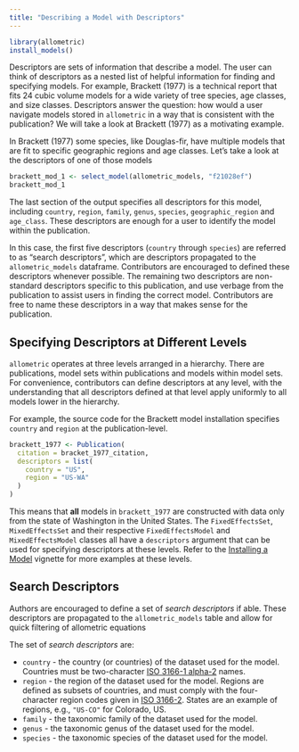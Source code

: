 ```yaml
---
title: "Describing a Model with Descriptors"
---
```


```r
library(allometric)
install_models()
```

Descriptors are sets of information that describe a model. The user can think 
of descriptors as a nested list of helpful information for finding and
specifying models. For example, Brackett (1977) is a technical report that 
fits 24 cubic volume models for a wide variety of tree species, age classes,
and size classes. Descriptors answer the question: how would a user navigate
models stored in `allometric` in a way that is consistent with the publication?
We will take a look at Brackett (1977) as a motivating example.

In Brackett (1977) some species, like Douglas-fir, have multiple models that
are fit to specific geographic regions and age classes. Let's take a look at
the descriptors of one of those models

```r
brackett_mod_1 <- select_model(allometric_models, "f21028ef")
brackett_mod_1
```

The last section of the output specifies all descriptors for this model, 
including `country`, `region`, `family`, `genus`, `species`, `geographic_region`
and `age_class`. These descriptors are enough for a user to identify the
model within the publication.

In this case, the first five descriptors (`country` through `species`) are 
referred to as "search descriptors", which are descriptors propagated to the
`allometric_models` dataframe. Contributors are encouraged to defined these 
descriptors whenever possible. The remaining two descriptors are non-standard
descriptors specific to this publication, and use verbage from the publication
to assist users in finding the correct model. Contributors are free to name
these descriptors in a way that makes sense for the publication.

## Specifying Descriptors at Different Levels

`allometric` operates at three levels arranged in a hierarchy. There are
publications, model sets within publications and models within model sets.
For convenience, contributors can define descriptors at any level, with the
understanding that all descriptors defined at that level apply uniformly to 
all models lower in the hierarchy.

For example, the source code for the Brackett model installation specifies 
`country` and `region` at the publication-level.

```r
brackett_1977 <- Publication(
  citation = bracket_1977_citation,
  descriptors = list(
    country = "US",
    region = "US-WA"
  )
)
```

This means that **all** models in `brackett_1977` are constructed with data only
from the state of Washington in the United States. The `FixedEffectsSet`,
`MixedEffectsSet` and their respective `FixedEffectsModel` and `MixedEffectsModel`
classes all have a `descriptors` argument that can be used for specifying
descriptors at these levels. Refer to the [Installing a Model](https://allometric.github.io/allometric/articles/installing_a_model.html)
vignette for more examples at these levels.

## Search Descriptors

Authors are encouraged to define a set of *search descriptors* if able.
These descriptors are propagated to the `allometric_models` table and allow for
quick filtering of allometric equations

The set of *search descriptors* are:

- `country` - the country (or countries) of the dataset used for the
model. Countries must be two-character 
[ISO 3166-1 alpha-2](https://en.wikipedia.org/wiki/ISO_3166-1_alpha-2) names.
- `region` - the region of the dataset used for the model. Regions are defined
as subsets of countries, and must comply with the four-character region codes
given in [ISO 3166-2](https://en.wikipedia.org/wiki/ISO_3166-2). States are 
an example of regions, e.g., `"US-CO"` for Colorado, US.
- `family` - the taxonomic family of the dataset used for the model.
- `genus` - the taxonomic genus of the dataset used for the model.
- `species` - the taxonomic species of the dataset used for the model.
